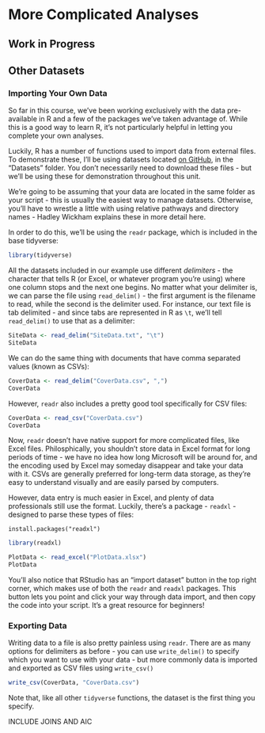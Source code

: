 # More Complicated Analyses
## Work in Progress
## Other Datasets
### Importing Your Own Data
So far in this course, we've been working exclusively with the data pre-available in R and a few of the packages we've taken advantage of. While this is a good way to learn R, it's not particularly helpful in letting you complete your own analyses.

Luckily, R has a number of functions used to import data from external files. To demonstrate these, I'll be using datasets located [on GitHub](https://github.com/mikemahoney218/Unit6Data), in the "Datasets" folder. You don't necessarily need to download these files - but we'll be using these for demonstration throughout this unit.

We're going to be assuming that your data are located in the same folder as your script - this is usually the easiest way to manage datasets. Otherwise, you'll have to wrestle a little with using relative pathways and directory names - Hadley Wickham explains these in more detail here.

In order to do this, we'll be using the ```readr``` package, which is included in the base tidyverse:

```r
library(tidyverse)
```

All the datasets included in our example use different _delimiters_ - the character that tells R (or Excel, or whatever program you're using) where one column stops and the next one begins. No matter what your delimiter is, we can parse the file using ```read_delim()``` - the first argument is the filename to read, while the second is the delimiter used. For instance, our text file is tab delimited - and since tabs are represented in R as ```\t```, we'll tell ```read_delim()``` to use that as a delimiter:

```r
SiteData <- read_delim("SiteData.txt", "\t")
SiteData
```

We can do the same thing with documents that have comma separated values (known as CSVs):

```r
CoverData <- read_delim("CoverData.csv", ",")
CoverData
```

However, ```readr``` also includes a pretty good tool specifically for CSV files:

```r
CoverData <- read_csv("CoverData.csv")
CoverData
```

Now, ```readr``` doesn't have native support for more complicated files, like Excel files. Philosphically, you shouldn't store data in Excel format for long periods of time - we have no idea how long Microsoft will be around for, and the encoding used by Excel may someday disappear and take your data with it. CSVs are generally preferred for long-term data storage, as they're easy to understand visually and are easily parsed by computers.

However, data entry is much easier in Excel, and plenty of data professionals still use the format. Luckily, there's a package - ```readxl``` - designed to parse these types of files:
```
install.packages("readxl")
```

```r
library(readxl)
```

```r
PlotData <- read_excel("PlotData.xlsx")
PlotData
```

You'll also notice that RStudio has an "import dataset" button in the top right corner, which makes use of both the ```readr``` and ```readxl``` packages. This button lets you point and click your way through data import, and then copy the code into your script. It's a great resource for beginners!

### Exporting Data
Writing data to a file is also pretty painless using ```readr```. There are as many options for delimiters as before - you can use ```write_delim()``` to specify which you want to use with your data - but more commonly data is imported and exported as CSV files using ```write_csv()```

```r
write_csv(CoverData, "CoverData.csv")
```

Note that, like all other ```tidyverse``` functions, the dataset is the first thing you specify.


INCLUDE JOINS
AND AIC


```r

```

